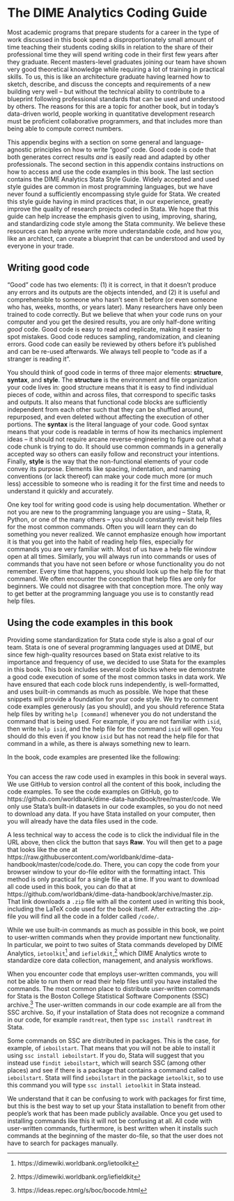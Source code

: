 # The DIME Analytics Coding Guide {#coding}

Most academic programs that prepare students for a career
in the type of work discussed in this book
spend a disproportionately small amount of time
teaching their students coding skills
in relation to the share of their professional time
they will spend writing code
in their first few years after they graduate.
Recent masters-level graduates joining our team
have shown very good theoretical knowledge
while requiring a lot of training in practical skills.
To us, this is like an architecture graduate having learned
how to sketch, describe, and discuss
the concepts and requirements of a new building very well --
  but without the technical ability
to contribute to a blueprint following professional standards
that can be used and understood by others.
The reasons for this are a topic for another book,
but in today's data-driven world,
people working in quantitative development research
must be proficient collaborative programmers,
and that includes more than being able to compute correct numbers.

This appendix begins with a section on some general and language-agnostic
principles on how to write "good" code.
Good code is code that both generates correct results *and*
is easily read and adapted by other professionals.
The second section in this appendix contains instructions
on how to access and use the code examples in this book.
The last section contains the DIME Analytics Stata Style Guide.
Widely accepted and used style guides are common in most programming languages,
but we have never found a sufficiently encompassing style guide for Stata.
We created this style guide having in mind practices that,
in our experience, greatly improve the quality
of research projects coded in Stata.
We hope that this guide can help increase the emphasis
given to using, improving, sharing, and standardizing code style
among the Stata community.
We believe these resources can help anyone write more understandable code,
and how you, like an architect,
can create a blueprint that can be understood and used
by everyone in your trade.

## Writing good code {-}

"Good" code has two elements:
(1) it is correct, in that it doesn't produce any errors
and its outputs are the objects intended,
and (2) it is useful and comprehensible
to someone who hasn't seen it before
(or even someone who has, weeks, months, or years later).
Many researchers have only been trained to code correctly.
But we believe that when your code runs on your computer
and you get the desired results,
you are only half-done writing *good* code.
Good code is easy to read and replicate,
making it easier to spot mistakes.
Good code reduces sampling, randomization, and cleaning errors.
Good code can easily be reviewed by others
before it's published and can be re-used afterwards.
We always tell people to "code as if a stranger is reading it".

You should think of good code in terms of three major elements:
  **structure**, **syntax**, and **style**.
The **structure** is the environment
and file organization your code lives in:
  good structure means that it is easy to find individual pieces of code,
within and across files,
that correspond to specific tasks and outputs.
It also means that functional code blocks
are sufficiently independent from each other
such that they can be shuffled around, repurposed,
and even deleted without affecting the execution of other portions.
The **syntax** is the literal language of your code.
Good syntax means that your code is readable
in terms of how its mechanics implement ideas --
  it should not require arcane reverse-engineering
to figure out what a code chunk is trying to do.
It should use common commands in a generally accepted way
so others can easily follow and reconstruct your intentions.
Finally, **style** is the way
that the non-functional elements of your code convey its purpose.
Elements like spacing, indentation,
and naming conventions (or lack thereof)
can make your code much more
(or much less) accessible to someone
who is reading it for the first time
and needs to understand it quickly and accurately.

One key tool for writing good code is using help documentation.
Whether or not you are new to the programming language you are using
-- Stata, R, Python, or one of the many others --
  you should constantly revisit help files for the most common commands.
Often you will learn they can do something you never realized.
We cannot emphasize enough how important it is
that you get into the habit of reading help files,
especially for commands you are very familiar with.
Most of us have a help file window open at all times.
Similarly, you will always run into commands or uses of commands that
you have not seen before or whose functionality you do not remember.
Every time that happens,
you should look up the help file for that command.
We often encounter the conception that help files are only for beginners.
We could not disagree with that conception more.
The only way to get better at the programming language you use
is to constantly read help files.

## Using the code examples in this book {-}

Providing some standardization for Stata code style
is also a goal of our team.
Stata is one of several programming languages used at DIME,
but since few high-quality resources based on Stata exist
relative to its importance and frequency of use,
we decided to use Stata for the examples in this book.
This book includes several code blocks
where we demonstrate a good code execution
of some of the most common tasks in data work.
We have ensured that each code block runs independently,
is well-formatted,
and uses built-in commands as much as possible.
We hope that these snippets will provide a foundation for your code style.
We try to comment code examples generously (as you should),
and you should reference Stata help files by writing `help [command]`
whenever you do not understand the command that is being used.
For example, if you are not familiar with `isid`,
then write `help isid`,
and the help file for the command `isid` will open.
You should do this even if you know `isid`
but has not read the help file for that command in a while,
as there is always something new to learn.

In the book, code examples are presented like the following:

```stata
```
You can access the raw code used in examples in this book in several ways.
We use GitHub to version control all the content of this book,
including the code examples.
To see the code examples on GitHub, go to
  https://github.com/worldbank/dime-data-handbook/tree/master/code.
We only use Stata's built-in datasets in our code examples,
so you do not need to download any data.
If you have Stata installed on your computer,
then you will already have the data files used in the code.

A less technical way to access the code
is to click the individual file in the URL above, then click
the button that says **Raw**.
You will then get to a page that looks like the one at
https://raw.githubusercontent.com/worldbank/dime-data-handbook/master/code/code.do.
There, you can copy the code
from your browser window to your do-file editor with the formatting intact.
This method is only practical for a single file at a time.
If you want to download all code used in this book, you can do that at
https://github.com/worldbank/dime-data-handbook/archive/master.zip.
That link downloads a `.zip` file
with all the content used in writing this book,
including the LaTeX code used for the book itself.
After extracting the .zip-file you will find all the code in a folder called `/code/`.

While we use built-in commands as much as possible in this book,
we point to user-written commands when they provide important new functionality.
In particular, we point to two suites of Stata commands developed by DIME Analytics,
`ietoolkit`^[
  https://dimewiki.worldbank.org/ietoolkit
]
and `iefieldkit`,^[
  https://dimewiki.worldbank.org/iefieldkit
]
which DIME Analytics wrote to standardize
core data collection, management, and analysis workflows.

When you encounter code that employs user-written commands,
you will not be able to run them or read their help files
until you have installed the commands.
The most common place to distribute user-written commands for Stata
is the Boston College Statistical Software Components (SSC) archive.^[
	https://ideas.repec.org/s/boc/bocode.html
]
The user-written commands in our code example are all from the SSC archive.
So, if your installation of Stata does not recognize a command in our code, for example
`randtreat`, then type `ssc install randtreat` in Stata.

Some commands on SSC are distributed in packages.
This is the case, for example, of `ieboilstart`.
That means that you will not be able to install it using `ssc install ieboilstart`.
If you do, Stata will suggest that you instead use `findit ieboilstart`,
which will search SSC (among other places) and see if there is a
package that contains a command called `ieboilstart`.
Stata will find `ieboilstart` in the package `ietoolkit`,
so to use this command you will type `ssc install ietoolkit` in Stata instead.

We understand that it can be confusing to work with packages for first time,
but this is the best way to set up your Stata installation to benefit from other
people's work that has been made publicly available.
Once you get used to installing commands like this it will not be confusing at all.
All code with user-written commands, furthermore, is best written when it installs such commands
at the beginning of the master do-file,
so that the user does not have to search for packages manually.
